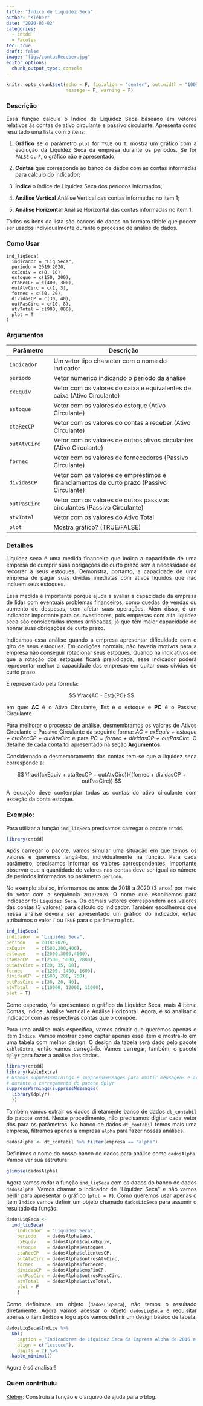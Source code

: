 ```yaml
---
title: "Índice de Liquidez Seca"
author: "Kléber"
date: "2020-03-02"
categories:
  - cntdd
  - Pacotes
toc: true
draft: false
image: "figs/contasReceber.jpg"
editor_options: 
  chunk_output_type: console
---
```


```r
knitr::opts_chunk$set(echo = F, fig.align = "center", out.width = "100%",
                      message = F, warning = F)
```

```{=html}
<style>body {text-align: justify}</style>
```
### Descrição

Essa função calcula o Índice de Liquidez Seca baseado em vetores relativos às contas de ativo circulante e passivo circulante. Apresenta como resultado uma lista com 5 itens:

1.  **Gráfico** se o parâmetro `plot` for `TRUE` ou `T`, mostra um gráfico com a evolução da Liquidez Seca da empresa durante os períodos. Se for `FALSE` ou `F`, o gráfico não é apresentado;

2.  **Contas** que corresponde ao banco de dados com as contas informadas para cálculo do indicador;

3.  **Índice** o índice de Liquidez Seca dos períodos informados;

4.  **Análise Vertical** Análise Vertical das contas informadas no item 1;

5.  **Análise Horizontal** Análise Horizontal das contas informadas no item 1.

Todos os itens da lista são bancos de dados no formato tibble que podem ser usados individualmente durante o processo de análise de dados.

### Como Usar

    ind_liqSeca(
      indicador = "Liq Seca",
      periodo = 2019:2020,
      cxEquiv = c(8, 10),
      estoque = c(150, 200),
      ctaRecCP = c(400, 300),
      outAtvCirc = c(1, 3),
      fornec = c(50, 20),
      dividasCP = c(30, 40),
      outPasCirc = c(10, 8),
      atvTotal = c(900, 800),
      plot = T
    )

### Argumentos

| Parâmetro    | Descrição                                                                                |
|-----------------|-------------------------------------------------------|
| `indicador`  | Um vetor tipo character com o nome do indicador                                          |
| `periodo`    | Vetor numérico indicando o período da análise                                            |
| `cxEquiv`    | Vetor com os valores do caixa e equivalentes de caixa (Ativo Circulante)                 |
| `estoque`    | Vetor com os valores do estoque (Ativo Circulante)                                       |
| `ctaRecCP`   | Vetor com os valores do contas a receber (Ativo Circulante)                              |
| `outAtvCirc` | Vetor com os valores de outros ativos circulantes (Ativo Circulante)                     |
| `fornec`     | Vetor com os valores de fornecedores (Passivo Circulante)                                |
| `dividasCP`  | Vetor com os valores de empréstimos e financiamentos de curto prazo (Passivo Circulante) |
| `outPasCirc` | Vetor com os valores de outros passivos circulantes (Passivo Circulante)                 |
| `atvTotal`   | Vetor com os valores do Ativo Total                                                      |
| `plot`       | Mostra gráfico? (TRUE/FALSE)                                                             |

### Detalhes

Liquidez seca é uma medida financeira que indica a capacidade de uma empresa de cumprir suas obrigações de curto prazo sem a necessidade de recorrer a seus estoques. Demonstra, portanto, a capacidade de uma empresa de pagar suas dívidas imediatas com ativos líquidos que não incluem seus estoques.

Essa medida é importante porque ajuda a avaliar a capacidade da empresa de lidar com eventuais problemas financeiros, como quedas de vendas ou aumento de despesas, sem afetar suas operações. Além disso, é um indicador importante para os investidores, pois empresas com alta liquidez seca são consideradas menos arriscadas, já que têm maior capacidade de honrar suas obrigações de curto prazo.

Indicamos essa análise quando a empresa apresentar dificuldade com o giro de seus estoques. Em codições normais, não haveria motivos para a empresa não conseguir rotacionar seus estoques. Quando há indicativos de que a rotação dos estoques ficará prejudicada, esse indicador poderá representar melhor a capacidade das empresas em quitar suas dívidas de curto prazo.

É representado pela fórmula:

$$
\frac{AC - Est}{PC}
$$

em que: **AC** é o Ativo Circulante, **Est** é o estoque e **PC** é o Passivo Circulante

Para melhorar o processo de análise, desmembramos os valores de Ativos Circulante e Passivo
Circulante da seguinte forma: *AC = cxEquiv + estoque + ctaRecCP + outAtvCirc* e para *PC = fornec + dividasCP + outPasCirc*. O detalhe de cada conta foi apresentado na seção
**Argumentos**.

Considernado o desmembramento das contas tem-se que a liquidez seca corresponde a:

$$
\frac{(cxEquiv + ctaRecCP + outAtvCirc)}{(fornec + dividasCP + outPasCirc)}
$$

A equação deve contemplar todas as contas do ativo circulante com exceção da conta estoque.

### Exemplo:

Para utilizar a função `ind_liqSeca` precisamos carregar o pacote `cntdd`.

```r

library(cntdd)

```

Após carregar o pacote, vamos simular uma situação em que temos os valores e
queremos lançá-los, individualmente na função. Para cada parâmetro, precisamos
informar os valores correspondentes. Importante observar que a quantidade de
valores nas contas deve ser igual ao número de períodos informados no parâmetro
`periodo`.

No exemplo abaixo, informamos os anos de 2018 a 2020 (3 anos) por meio do vetor
com a sequência `2018:2020`. O nome que escolhemos para indicador foi `Liquidez Seca`.
Os demais vetores correspondem aos valores das contas (3 valores) para cálculo do 
indicador. Também escolhemos que nessa análise deveria ser apresentado um gráfico do
indicador, então atribuímos o valor `T` ou `TRUE` para o parâmetro `plot`.

```r

ind_liqSeca(
indicador  = "Liquidez Seca",
periodo    = 2018:2020,
cxEquiv    = c(500,300,400),
estoque    = c(2000,3000,4000),
ctaRecCP   = c(2500, 5000, 2800),
outAtvCirc = c(20, 35, 80),
fornec     = c(1200, 1400, 1600),
dividasCP  = c(500, 200, 750),
outPasCirc = c(30, 20, 40),
atvTotal   = c(10000, 12000, 11000),
plot = T)

```

Como esperado, foi apresentado o gráfico da Liquidez Seca, mais 4 itens: Contas,
Índice, Análise Vertical e Análise Horizontal. Agora, é só analisar o indicador
com as respectivas contas que o compõe.

Para uma análise mais específica, vamos admitir que queremos apenas o item `Índice`.
Vamos mostrar como captar apenas esse item e mostrá-lo em uma tabela com melhor
design. O design da tabela será dado pelo pacote `kableExtra`, então vamos carregá-lo.
Vamos carregar, também, o pacote `dplyr` para fazer a análise dos dados.

```r

library(cntdd)
library(kableExtra)
# Usamos suppressWarnings e suppressMessages para omitir mensagens e avisos
# durante o carregamento do pacote dplyr
suppressWarnings(suppressMessages(
  library(dplyr)
  ))

```

Também vamos extrair os dados diretamente banco de dados `dt_contabil` do pacote `cntdd`.
Nesse procedimento, não precisamos digitar cada vetor dos para os parâmetros. No
banco de dados `dt_contabil` temos mais uma empresa, filtramos apenas a empresa
`alpha` para fazer nossas análises.

```r

dadosAlpha <- dt_contabil %>% filter(empresa == "alpha")

```

Definimos o nome do nosso banco de dados para análise como `dadosAlpha`. Vamos
ver sua estrutura:

```r

glimpse(dadosAlpha)

```

Agora vamos rodar a função `ind_liqSeca` com os dados do banco de dados
`dadosAlpha`. Vamos chamar o indicador de "Liquidez Seca" e não vamos pedir
para apresentar o gráfico (`plot = F`). Como queremos usar apenas o item `Índice`
vamos definir um objeto chamado `dadosLiqSeca` para assumir o resultado da
função.

```r

dadosLiqSeca <-
  ind_liqSeca(
    indicador  = "Liquidez Seca",
    periodo    = dadosAlpha$ano,
    cxEquiv    = dadosAlpha$caixaEquiv,
    estoque    = dadosAlpha$estoques,
    ctaRecCP   = dadosAlpha$clientesCP,
    outAtvCirc = dadosAlpha$outrosAtvCirc,
    fornec     = dadosAlpha$forneced,
    dividasCP  = dadosAlpha$empFinCP,
    outPasCirc = dadosAlpha$outrosPassCirc,
    atvTotal   = dadosAlpha$ativoTotal,
    plot = F
    )

```

Como definimos um objeto (`dadosLiqSeca`), não temos o resultado diretamente.
Agora vamos acessar o objeto `dadosLiqSeca` e requisitar apenas o item `Índice`
e logo após vamos definir um design básico de tabela.

```r

dadosLiqSeca$Índice %>% 
  kbl(
    caption = "Indicadores de Liquidez Seca da Empresa Alpha de 2016 a 2021",
    align = c("lcccccc"),
    digits = 2) %>% 
  kable_minimal()

```

Agora é só analisar!


### Quem contribuiu

[Kléber](../../curriculum/profs/kleber.qmd): Construiu a função e o arquivo de ajuda para o blog.
